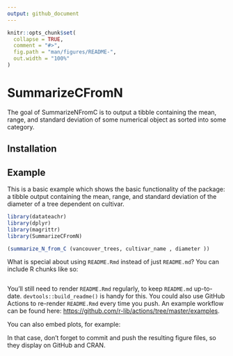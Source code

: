 ```yaml
---
output: github_document
---
```


<!-- README.md is generated from README.Rmd. Please edit that file -->

```r
knitr::opts_chunk$set(
  collapse = TRUE,
  comment = "#>",
  fig.path = "man/figures/README-",
  out.width = "100%"
)
```

# SummarizeCFromN

<!-- badges: start -->
<!-- badges: end -->

The goal of SummarizeNFromC is to output a tibble containing the mean, range, and standard deviation of some numerical object as sorted into some category.

## Installation


## Example

This is a basic example which shows the basic functionality of the package: a tibble output containing the mean, range, and standard deviation of the diameter of a tree dependent on cultivar.
```r
library(datateachr)
library(dplyr)
library(magrittr)
library(SummarizeCFromN)

(summarize_N_from_C (vancouver_trees, cultivar_name , diameter ))
```

What is special about using `README.Rmd` instead of just `README.md`? You can include R chunks like so:

```r

```

You'll still need to render `README.Rmd` regularly, to keep `README.md` up-to-date. `devtools::build_readme()` is handy for this. You could also use GitHub Actions to re-render `README.Rmd` every time you push. An example workflow can be found here: <https://github.com/r-lib/actions/tree/master/examples>.

You can also embed plots, for example:



In that case, don't forget to commit and push the resulting figure files, so they display on GitHub and CRAN.
